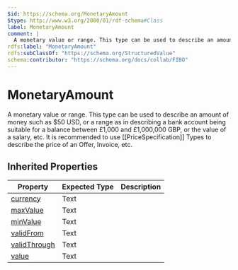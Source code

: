 ```yaml
---
$id: https://schema.org/MonetaryAmount
$type: http://www.w3.org/2000/01/rdf-schema#Class
label: MonetaryAmount
comment: |
  A monetary value or range. This type can be used to describe an amount of money such as $50 USD, or a range as in describing a bank account being suitable for a balance between £1,000 and £1,000,000 GBP, or the value of a salary, etc. It is recommended to use [[PriceSpecification]] Types to describe the price of an Offer, Invoice, etc.
rdfs:label: "MonetaryAmount"
rdfs:subClassOf: "https://schema.org/StructuredValue"
schema:contributor: "https://schema.org/docs/collab/FIBO"
---
```


# MonetaryAmount

A monetary value or range. This type can be used to describe an amount of money such as $50 USD, or a range as in describing a bank account being suitable for a balance between £1,000 and £1,000,000 GBP, or the value of a salary, etc. It is recommended to use [[PriceSpecification]] Types to describe the price of an Offer, Invoice, etc.

## Inherited Properties

| Property | Expected Type | Description |
| --- | --- | --- |
| [currency](https://schema.org/currency) | Text |  |
| [maxValue](https://schema.org/maxValue) | Text |  |
| [minValue](https://schema.org/minValue) | Text |  |
| [validFrom](https://schema.org/validFrom) | Text |  |
| [validThrough](https://schema.org/validThrough) | Text |  |
| [value](https://schema.org/value) | Text |  |
